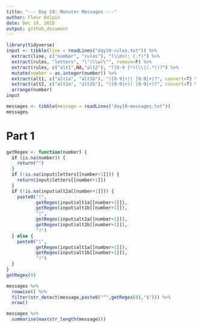 ```yaml
---
title: "--- Day 19: Monster Messages ---"
author: Fleur Kelpin
date: Dec 19, 2020
output: github_document
---
```


```r
library(tidyverse)
input <- tibble(line = readLines("day19-rules.txt")) %>%
  extract(line, c("number", "rules"), "(\\d+): (.*)") %>%
  extract(rules, "letters", "\"(\\w)\"", remove=F) %>%
  extract(rules, c("alt1",NA,"alt2"), "([0-9 ]*)(\\|(.*))?") %>%
  mutate(number = as.integer(number)) %>%
  extract(alt1, c("alt1a", "alt1b"), "([0-9]+)( [0-9]+)?", convert=T) %>%
  extract(alt2, c("alt2a", "alt2b"), "([0-9]+)( [0-9]+)?", convert=T) %>%
  arrange(number)
input

messages <- tibble(message = readLines("day19-messages.txt"))
messages
```
# Part 1
```r
getRegex <- function(number) {
  if (is.na(number)) {
    return("")
  }
  if (!is.na(input$letters[[number+1]])) {
    return(input$letters[[number+1]])
  }
  if (!is.na(input$alt2a[[number+1]])) {
    paste0("(",
           getRegex(input$alt1a[[number+1]]),
           getRegex(input$alt1b[[number+1]]),
           "|",
           getRegex(input$alt2a[[number+1]]),
           getRegex(input$alt2b[[number+1]]),
           ")")
  } else {
    paste0("(",
           getRegex(input$alt1a[[number+1]]),
           getRegex(input$alt1b[[number+1]]),
           ")")
  }
}
getRegex(0)
```

```r
messages %>%
  rowwise() %>%
  filter(str_detect(message,paste0("^",getRegex(0),"$"))) %>%
  nrow()
```
```r
messages %>%
  summarise(max(str_length(message)))
```
